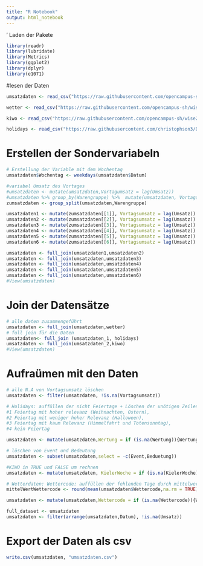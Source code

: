 ---
title: "R Notebook"
output: html_notebook
---
' Laden der Pakete 
```{r}
library(readr)
library(lubridate)
library(Metrics)
library(ggplot2)
library(dplyr)
library(e1071)

```
#lesen der Daten 
```{r}
umsatzdaten <- read_csv("https://raw.githubusercontent.com/opencampus-sh/wise20-datascience/main/umsatzdaten_gekuerzt.csv")

wetter <- read_csv("https://raw.githubusercontent.com/opencampus-sh/wise20-datascience/main/wetter.csv")

kiwo <- read_csv("https://raw.githubusercontent.com/opencampus-sh/wise20-datascience/main/kiwo.csv")

holidays <- read_csv("https://raw.githubusercontent.com/christophson3/Data-science-Team-8/main/Dataset_Public_holidays.csv?token=AR5YZ5ULARGZLUTID6VXTFK77GDXU")
```
# Erstellen der Sondervariabeln
```{r}

# Erstellung der Variable mit dem Wochentag
umsatzdaten$Wochentag <- weekdays(umsatzdaten$Datum)

#variabel Umsatz des Vortages
#umsatzdaten <- mutate(umsatzdaten,Vortagumsatz = lag(Umsatz))
#umsatzdaten %>% group_by(Warengruppe) %>%  mutate(umsatzdaten, Vortagumsatz = lag(Umsatz))
zumsatzdaten <- group_split(umsatzdaten,Warengruppe)

umsatzdaten1 <- mutate(zumsatzdaten[[1]], Vortagsumsatz = lag(Umsatz))
umsatzdaten2 <- mutate(zumsatzdaten[[2]], Vortagsumsatz = lag(Umsatz))
umsatzdaten3 <- mutate(zumsatzdaten[[3]], Vortagsumsatz = lag(Umsatz))
umsatzdaten4 <- mutate(zumsatzdaten[[4]], Vortagsumsatz = lag(Umsatz))
umsatzdaten5 <- mutate(zumsatzdaten[[5]], Vortagsumsatz = lag(Umsatz))
umsatzdaten6 <- mutate(zumsatzdaten[[6]], Vortagsumsatz = lag(Umsatz))

umsatzdaten <- full_join(umsatzdaten1,umsatzdaten2)
umsatzdaten <- full_join(umsatzdaten,umsatzdaten3)
umsatzdaten <- full_join(umsatzdaten,umsatzdaten4)
umsatzdaten <- full_join(umsatzdaten,umsatzdaten5)
umsatzdaten <- full_join(umsatzdaten,umsatzdaten6)
#View(umsatzdaten)
```
# Join der Datensätze 
```{r}
# alle daten zusammengeführt
umsatzdaten <- full_join(umsatzdaten,wetter)
# full join für die Daten 
umsatzdaten<- full_join (umsatzdaten_1, holidays)
umsatzdaten <- full_join(umsatzdaten_2,kiwo)
#View(umsatzdaten)


```
# Aufraümen mit den Daten
```{r}
# alle N.A von Vortagsumsatz löschen
umsatzdaten <- filter(umsatzdaten, !is.na(Vortagsumsatz))

# Holidays: auffüllen der nicht Feiertage + Löschen der unötigen Zeilen
#1 Feiertag mit hoher relevanz (Weihnachten, Ostern), 
#2 Feiertag mit weniger hoher Relevanz (Halloween), 
#3 Feiertag mit kaum Relevanz (Himmelfahrt und Totensonntag), 
#4 kein Feiertag

umsatzdaten <- mutate(umsatzdaten,Wertung = if (is.na(Wertung)){Wertung = 4})

# löschen von Event und Bedeutung
umsatzdaten <- subset(umsatzdaten,select = -c(Event,Beduetung))

#KIWO in TRUE und FALSE um rechnen
umsatzdaten <- mutate(umsatzdaten, KielerWoche = if (is.na(KielerWoche)){KielerWoche = FALSE} else {KielerWoche = TRUE})

# Wetterdaten: Wettercode: auffüllen der fehlenden Tage durch mittelwert
mittelWertWettercode <- round(mean(umsatzdaten$Wettercode,na.rm = TRUE))

umsatzdaten <- mutate(umsatzdaten,Wettercode = if (is.na(Wettercode)){Wettercode = mittelWertWettercode})

full_dataset <- umsatzdaten
umsatzdaten <- filter(arrange(umsatzdaten,Datum), !is.na(Umsatz))
```
# Export der Daten als csv

```{r}
write.csv(umsatzdaten, "umsatzdaten.csv")
```